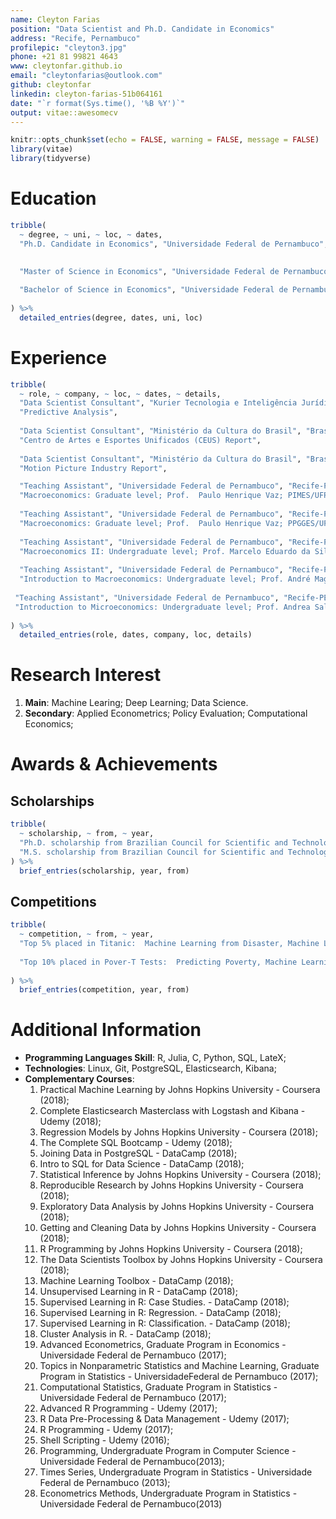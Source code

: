 ```yaml
---
name: Cleyton Farias
position: "Data Scientist and Ph.D. Candidate in Economics"
address: "Recife, Pernambuco"
profilepic: "cleyton3.jpg"
phone: +21 81 99821 4643
www: cleytonfar.github.io
email: "cleytonfarias@outlook.com"
github: cleytonfar
linkedin: cleyton-farias-51b064161
date: "`r format(Sys.time(), '%B %Y')`"
output: vitae::awesomecv
---
```


```r
knitr::opts_chunk$set(echo = FALSE, warning = FALSE, message = FALSE)
library(vitae)
library(tidyverse)
```



# Education
```r
tribble(
  ~ degree, ~ uni, ~ loc, ~ dates, 
  "Ph.D. Candidate in Economics", "Universidade Federal de Pernambuco", "Recife - PE", "Mar. 2017 - Mar. 2021 (expected)", 
  
  
  "Master of Science in Economics", "Universidade Federal de Pernambuco", "Recife - PE", "Mar. 2015 - Feb. 2017",

  "Bachelor of Science in Economics", "Universidade Federal de Pernambuco", "Recife - PE", "Mar. 2010 - Feb. 2014"
  
) %>% 
  detailed_entries(degree, dates, uni, loc)
```


# Experience

```r
tribble(
  ~ role, ~ company, ~ loc, ~ dates, ~ details,
  "Data Scientist Consultant", "Kurier Tecnologia e Inteligência Jurídica", "Recife - PE", "S1 2018 - Present",
  "Predictive Analysis",
  
  "Data Scientist Consultant", "Ministério da Cultura do Brasil", "Brasília-DF & Recife-PE", "S1 2018 - S4-2018",
  "Centro de Artes e Esportes Unificados (CEUS) Report",
  
  "Data Scientist Consultant", "Ministério da Cultura do Brasil", "Brasília-DF & Recife-PE", "S2 2017 - S4-2017",
  "Motion Picture Industry Report",

  "Teaching Assistant", "Universidade Federal de Pernambuco", "Recife-PE", "July 2016 - Dec 2016", 
  "Macroeconomics: Graduate level; Prof.  Paulo Henrique Vaz; PIMES/UFPE.",
  
  "Teaching Assistant", "Universidade Federal de Pernambuco", "Recife-PE", "July 2016 - Dec 2016", 
  "Macroeconomics: Graduate level; Prof.  Paulo Henrique Vaz; PPGGES/UFPE.",
  
  "Teaching Assistant", "Universidade Federal de Pernambuco", "Recife-PE", "2014", 
  "Macroeconomics II: Undergraduate level; Prof. Marcelo Eduardo da Silva. Economics Department/UFPE.",
  
  "Teaching Assistant", "Universidade Federal de Pernambuco", "Recife-PE", "2012", 
  "Introduction to Macroeconomics: Undergraduate level; Prof. André Magalhães. Economics Department/UFPE.",
 
 "Teaching Assistant", "Universidade Federal de Pernambuco", "Recife-PE", "2011", 
 "Introduction to Microeconomics: Undergraduate level; Prof. Andrea Sales S. de Melo; PPGGES/UFPE."
 
) %>% 
  detailed_entries(role, dates, company, loc, details)
```


# Research Interest

1. **Main**: Machine Learing; Deep Learning; Data Science.
2. **Secondary**: Applied Econometrics; Policy Evaluation; Computational Economics;


# Awards & Achievements

## Scholarships
```r
tribble(
  ~ scholarship, ~ from, ~ year,
  "Ph.D. scholarship from Brazilian Council for Scientific and Technological Development", "CNPq", "2017-2012",
  "M.S. scholarship from Brazilian Council for Scientific and Technological Development ", "CNPq", "2015-2017"
) %>%
  brief_entries(scholarship, year, from)
```


## Competitions
```r
tribble(
  ~ competition, ~ from, ~ year,
  "Top 5% placed in Titanic:  Machine Learning from Disaster, Machine Learning competition", "Kaggle", "2018",
  
  "Top 10% placed in Pover-T Tests:  Predicting Poverty, Machine Learning competition", "Driven Data", "2018"
  
) %>%
  brief_entries(competition, year, from)
```

\newpage


# Additional Information

 * **Programming Languages Skill**: R, Julia, C, Python, SQL, LateX;
 * **Technologies**: Linux, Git, PostgreSQL, Elasticsearch, Kibana;
 * **Complementary Courses**:
    1.  Practical Machine Learning by Johns Hopkins University - Coursera (2018);
    2.  Complete Elasticsearch Masterclass with Logstash and Kibana - Udemy (2018);
    3.  Regression Models by Johns Hopkins University - Coursera (2018);
    4.  The Complete SQL Bootcamp - Udemy (2018);
    5.  Joining Data in PostgreSQL - DataCamp (2018);
    6.  Intro to SQL for Data Science - DataCamp (2018);
    7.  Statistical Inference by Johns Hopkins University - Coursera (2018);
    8.  Reproducible Research by Johns Hopkins University - Coursera (2018);
    9.  Exploratory Data Analysis by Johns Hopkins University - Coursera (2018);
    10.  Getting and Cleaning Data by Johns Hopkins University - Coursera (2018);
    11.  R Programming by Johns Hopkins University - Coursera (2018);
    12.  The Data Scientists Toolbox by Johns Hopkins University - Coursera (2018);
    13.  Machine Learning Toolbox - DataCamp (2018);
    14.  Unsupervised Learning in R - DataCamp (2018);
    15.  Supervised Learning in R: Case Studies.  - DataCamp (2018);
    16.  Supervised Learning in R: Regression.  - DataCamp (2018);
    17.  Supervised Learning in R: Classification.  - DataCamp (2018);
    18.  Cluster Analysis in R. - DataCamp (2018);
    19.  Advanced Econometrics, Graduate Program in Economics - Universidade Federal de Pernambuco (2017);
    20.  Topics in Nonparametric Statistics and Machine Learning, Graduate Program in Statistics - UniversidadeFederal de Pernambuco (2017);
    21.  Computational Statistics, Graduate Program in Statistics - Universidade Federal de Pernambuco (2017);
    22.  Advanced R Programming - Udemy (2017);
    23.  R Data Pre-Processing & Data Management - Udemy (2017);
    24.  R Programming - Udemy (2017);
    25.  Shell Scripting - Udemy (2016);
    26.  Programming, Undergraduate Program in Computer Science - Universidade Federal de Pernambuco(2013);
    27.  Times Series, Undergraduate Program in Statistics - Universidade Federal de Pernambuco (2013);
    28.  Econometrics Methods, Undergraduate Program in Statistics - Universidade Federal de Pernambuco(2013)


